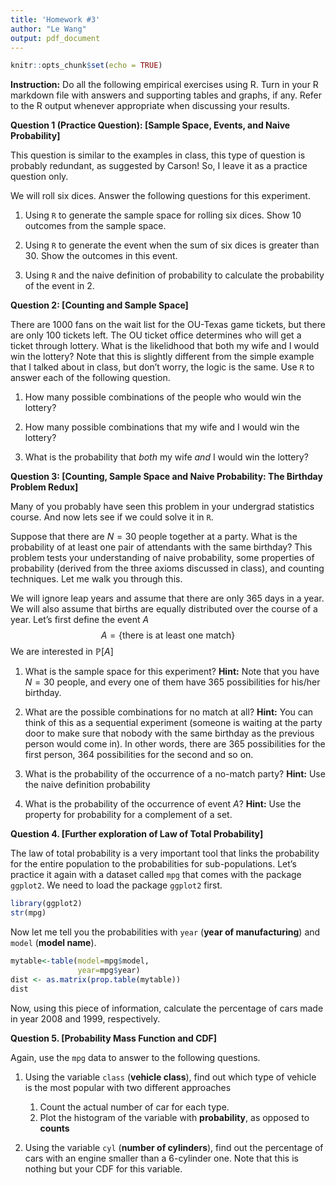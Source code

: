 ```yaml
---
title: 'Homework #3'
author: "Le Wang"
output: pdf_document
---
```


```r
knitr::opts_chunk$set(echo = TRUE)
```

**Instruction:** Do all the following empirical exercises using R. Turn in your R markdown file with answers and supporting tables and graphs, if any. Refer to the R output whenever appropriate when discussing your results. 


\bigskip


**Question 1 (Practice Question): [Sample Space, Events, and Naive Probability]**

This question is similar to the examples in class, this type of question is probably redundant, as suggested by Carson! So, I leave it as a practice question only.

We will roll six dices. Answer the following questions for this experiment. 

1. Using `R` to generate the sample space for rolling six dices. Show 10 outcomes from the sample space. 

2. Using `R` to generate the event when the sum of six dices is greater than 30. Show the outcomes in this event. 

3. Using `R` and the naive definition of probability to calculate the probability of the event in 2. 

\bigskip


**Question 2: [Counting and Sample Space]**

There are 1000 fans on the wait list for the OU-Texas game tickets, but there are only 100 tickets left. The OU ticket office determines who will get a ticket through lottery. What is the likelidhood that both my wife and I would win the lottery? Note that this is slightly different from the simple example that I talked about in class, but don't worry, the logic is the same. Use `R` to answer each of the following question. 

1. How many possible combinations of the people who would win the lottery?

2. How many possible combinations that my wife and I would win the lottery?

3. What is the probability that *both* my wife *and* I would win the lottery?


\bigskip


**Question 3: [Counting, Sample Space and Naive Probability: The Birthday Problem Redux]**

Many of you probably have seen this problem in your undergrad statistics course. And now lets see if we could solve it in `R`. 

\bigskip


Suppose that there are $N=30$ people together at a party. What is the probability of at least one pair of attendants with the same birthday? This problem tests your understanding of naive probability, some properties of probability (derived from the three axioms discussed in class), and counting techniques. Let me walk you through this. 

We will ignore leap years and assume that there are only $365$ days in a year. We will also assume that births are equally distributed over the course of a year. Let's first define the event $A$
$$
A = \{ \text{there is at least one match} \}
$$
We are interested in $\mathbb{P}[A]$

1. What is the sample space for this experiment? **Hint:** Note that you have $N=30$ people, and every one of them have 365 possibilities for his/her birthday. 

2. What are the possible combinations for no match at all? **Hint:** You can think of this as a sequential experiment (someone is waiting at the party door to make sure that nobody with the same birthday as the previous person would come in). In other words, there are 365 possibilities for the first person, 364 possibilities for the second and so on.

3. What is the probability of the occurrence of a no-match party? **Hint:** Use the naive definition probability

4. What is the probability of the occurrence of event $A$? **Hint:** Use the property for probability for a complement of a set. 

\bigskip

**Question 4. [Further exploration of Law of Total Probability]**

\bigskip

The law of total probability is a very important tool that links the probability for the entire population to the probabilities for sub-populations. Let's practice it again with a dataset called `mpg` that comes with the package `ggplot2`. We need to load the package `ggplot2` first. 

```r
library(ggplot2)
str(mpg)
```

Now let me tell you the probabilities with `year` (**year of manufacturing**)  and `model` (**model name**). 

```r
mytable<-table(model=mpg$model, 
               year=mpg$year)
dist <- as.matrix(prop.table(mytable))
dist
```

Now, using this piece of information, calculate the percentage of cars made in year $2008$ and $1999$, respectively. 

**Question 5. [Probability Mass Function and CDF]**


Again, use the `mpg` data to answer to the following questions. 

\bigskip

1. Using the variable `class` (**vehicle class**), find out which type of vehicle is the most popular with two different approaches

    1. Count the actual number of car for each type. 
    2. Plot the histogram of the variable with **probability**, as opposed to **counts**
    
2. Using the variable `cyl` (**number of cylinders**), find out the percentage of cars with an engine smaller than a $6$-cylinder one. Note that this is nothing but your CDF for this variable. 

